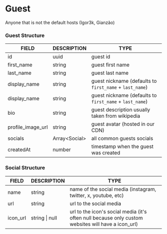 # Guest

Anyone that is not the default hosts (Igor3k, Gianzão)

### Guest Structure

| FIELD | DESCRIPTION | TYPE |
|---|---|---|
| id | uuid | guest id |
| first_name | string | guest first name |
| last_name | string | guest last name |
| display_name | string | guest nickname (defaults to `first_name` + `last_name`) |
| display_name | string | guest nickname (defaults to `first_name` + `last_name`) |
| bio | string | guest description usually taken from wikipedia |
| profile_image_url | string | guest avatar (hosted in our CDN) |
| socials | Array\<Social\> | all common guests socials |
| createdAt | number | timestamp when the guest was created |

### Social Structure

| FIELD | DESCRIPTION | TYPE |
|---|---|---|
| name | string | name of the social media (instagram, twitter, x, youtube, etc) |
| url | string | url to the social media |
| icon_url | string \| null | url to the icon's social media (it's often null because only custom websites will have a icon_url) |



